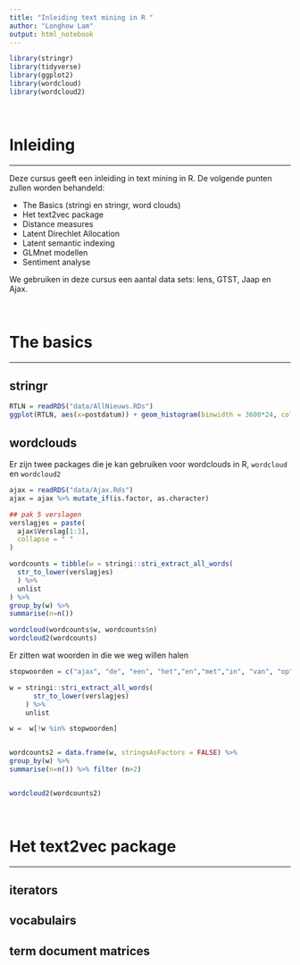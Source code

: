 ```yaml
---
title: "Inleiding text mining in R "
author: "Longhow Lam"
output: html_notebook
---
```


```r
library(stringr)
library(tidyverse)
library(ggplot2)
library(wordcloud)
library(wordcloud2)
```

<br>

# Inleiding

---

Deze cursus geeft een inleiding in text mining in R. De volgende punten zullen worden behandeld: 

* The Basics (stringi en stringr, word clouds)
* Het text2vec package
* Distance measures
* Latent Direchlet Allocation
* Latent semantic indexing
* GLMnet modellen
* Sentiment analyse

We gebruiken in deze cursus een aantal data sets: Iens, GTST, Jaap en Ajax.

<br>

# The basics

---

## stringr
```r
RTLN = readRDS("data/AllNieuws.RDs")
ggplot(RTLN, aes(x=postdatum)) + geom_histogram(binwidth = 3600*24, col="black")
```


## wordclouds

Er zijn twee packages die je kan gebruiken voor wordclouds in R, `wordcloud` en `wordcloud2`

```r

ajax = readRDS("data/Ajax.Rds")
ajax = ajax %>% mutate_if(is.factor, as.character)

## pak 5 verslagen
verslagjes = paste(
  ajax$Verslag[1:3],
  collapse = " "
)

wordcounts = tibble(w = stringi::stri_extract_all_words(
  str_to_lower(verslagjes)
  ) %>%
  unlist
) %>%
group_by(w) %>%
summarise(n=n())

wordcloud(wordcounts$w, wordcounts$n)
wordcloud2(wordcounts)

```

Er zitten wat woorden in die we weg willen halen

```r

stopwoorden = c("ajax", "de", "een", "het","en","met","in", "van", "op", "er")

w = stringi::stri_extract_all_words(
      str_to_lower(verslagjes)
    ) %>%
    unlist

w =  w[!w %in% stopwoorden]


wordcounts2 = data.frame(w, stringsAsFactors = FALSE) %>%
group_by(w) %>%
summarise(n=n()) %>% filter (n>2)


wordcloud2(wordcounts2)

```

<br>

# Het text2vec package

---


## iterators

## vocabulairs

## term document matrices


<br>

